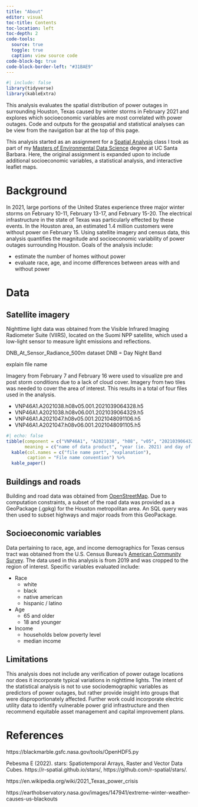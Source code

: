 ```yaml
---
title: "About"
editor: visual
toc-title: Contents
toc-location: left
toc-depth: 2
code-tools: 
  source: true
  toggle: true
  caption: view source code
code-block-bg: true
code-block-border-left: "#31BAE9"
---
```

```r
#| include: false
library(tidyverse)
library(kableExtra)
```

This analysis evaluates the spatial distribution of power outages in surrounding Houston, Texas caused by winter storms in February 2021 and explores which socioeconomic variables are most correlated with power outages. Code and outputs for the geospatial and statistical analyses can be view from the navigation bar at the top of this page.

:::{.callout-note}
This analysis started as an assignment for a [Spatial Analysis](https://jamesfrew.github.io/EDS_223_spatial_analysis/assignments/2/HW2.html) class I took as part of my [Masters of Environmental Data Science](https://ucsb-meds.github.io/) degree at UC Santa Barbara. Here, the original assignment is expanded upon to include additional socioeconomic variables, a statistical analysis, and interactive leaflet maps.
:::

# Background
In 2021, large portions of the United States experience three major winter storms on February 10-11, February 13-17, and February 15-20. The electrical infrastructure in the state of Texas was particularly effected by these events. In the Houston area, an estimated 1.4 million customers were without power on February 15. Using satellite imagery and census data, this analysis quantifies the magnitude and socioeconomic variability of power outages surrounding Houston. Goals of the analysis include:

- estimate the number of homes without power
- evaluate race, age, and income differences between areas with and without power

# Data
## Satellite imagery

Nighttime light data was obtained from the Visible Infrared Imaging Radiometer Suite (VIIRS), located on the Suomi NPP satellite, which used a low-light sensor to measure light emissions and reflections.

DNB_At_Sensor_Radiance_500m dataset
DNB = Day Night Band

explain file name

Imagery from February 7 and February 16 were used to visualize pre and post storm conditions due to a lack of cloud cover. Imagery from two tiles was needed to cover the area of interest. This results in a total of four files used in the analysis.

- VNP46A1.A2021038.h08v05.001.2021039064328.h5
- VNP46A1.A2021038.h08v06.001.2021039064329.h5
- VNP46A1.A2021047.h08v05.001.2021048091106.h5
- VNP46A1.A2021047.h08v06.001.2021048091105.h5

```r
#| echo: false
tibble(component = c("VNP46A1", "A2021038", "h08", "v05", "2021039064328", "h5"),
       meaning = c("name of data product", "year (ie. 2021) and day of year (ie. 038) that the imagery was acquired", "horizontal tile number 8", "vertical tile number 5", "year (2021), day of year (039), and time(06:43:28 UTC) that the file contents were generated", "file format (HDF-EOS5")) %>% 
  kable(col.names = c("file name part", "explanation"),
        caption = "File name convention") %>% 
  kable_paper()
```
 

## Buildings and roads

Building and road data was obtained from [OpenStreetMap](https://www.openstreetmap.org/#map=5/38.007/-95.844). Due to computation constraints, a subset of the road data was provided as a GeoPackage (.gpkg) for the Houston metropolitan area. An SQL query was then used to subset highways and major roads from this GeoPackage.

## Socioeconomic variables

Data pertaining to race, age, and income demographics for Texas census tract was obtained from the U.S. Census Bureau's [American Community Survey](https://www.census.gov/programs-surveys/acs). The data used in this analysis is from 2019 and was cropped to the region of interest. Specific variables evaluated include:

- Race
  - white
  - black
  - native american
  - hispanic / latino
- Age
  - 65 and older
  - 18 and younger
- Income
  - households below poverty level
  - median income


## Limitations
This analysis does not include any verification of power outage locations nor does it incorporate typical variations in nighttime lights. The intent of the statistical analysis is not to use sociodemographic variables as predictors of power outages, but rather provide insight into groups that were disproportionately affected. Further work could incorporate electric utility data to identify vulnerable power grid infrastructure and then recommend equitable asset management and capital improvement plans.


# References

https://blackmarble.gsfc.nasa.gov/tools/OpenHDF5.py

Pebesma E (2022). stars: Spatiotemporal Arrays, Raster and Vector Data Cubes. https://r-spatial.github.io/stars/, https://github.com/r-spatial/stars/.

https://en.wikipedia.org/wiki/2021_Texas_power_crisis

https://earthobservatory.nasa.gov/images/147941/extreme-winter-weather-causes-us-blackouts
